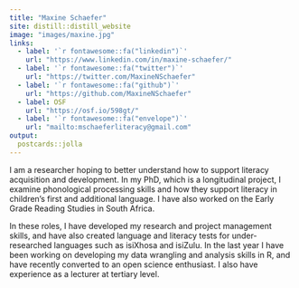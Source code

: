 ```yaml
---
title: "Maxine Schaefer"
site: distill::distill_website
image: "images/maxine.jpg"
links:
  - label: '`r fontawesome::fa("linkedin")`'
    url: "https://www.linkedin.com/in/maxine-schaefer/"
  - label: '`r fontawesome::fa("twitter")`'
    url: "https://twitter.com/MaxineNSchaefer"
  - label: '`r fontawesome::fa("github")`'
    url: "https://github.com/MaxineNSchaefer"
  - label: OSF
    url: "https://osf.io/598gt/"    
  - label: '`r fontawesome::fa("envelope")`'
    url: "mailto:mschaeferliteracy@gmail.com"
output:
  postcards::jolla
---
```

 
I am a researcher hoping to better understand how to support literacy acquisition and development. In my PhD, which is a longitudinal project, I examine phonological processing skills and how they support literacy in children's first and additional language. I have also worked on the Early Grade Reading Studies in South Africa.

In these roles, I have developed my research and project management skills, and have also created language and literacy tests for under-researched languages such as isiXhosa and isiZulu. In the last year I have been working on developing my data wrangling and analysis skills in R, and have recently converted to an open science enthusiast. I also have experience as a lecturer at tertiary level.
